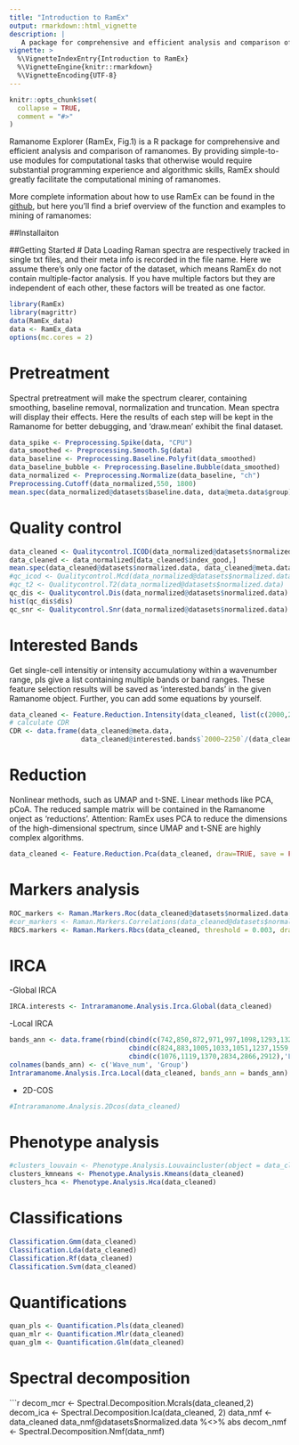 ```yaml
---
title: "Introduction to RamEx"
output: rmarkdown::html_vignette
description: |
   A package for comprehensive and efficient analysis and comparison of ramanomes.
vignette: >
  %\VignetteIndexEntry{Introduction to RamEx}
  %\VignetteEngine{knitr::rmarkdown}
  %\VignetteEncoding{UTF-8}
---
```


```r
knitr::opts_chunk$set(
  collapse = TRUE,
  comment = "#>"
)
```

Ramanome Explorer (RamEx, Fig.1) is a R package for comprehensive and efficient analysis and comparison of ramanomes.
By providing simple-to-use modules for computational tasks that otherwise would require substantial programming experience and algorithmic skills, RamEx should greatly facilitate the computational mining of ramanomes.

More complete information about how to use RamEx can be found in the [github](https://github.com/qibebt-bioinfo/RamEx), but here you'll find a brief overview of the function and examples to mining of ramanomes:

##Installaiton



##Getting Started
# Data Loading
Raman spectra are respectively tracked in single txt files, and their meta info is recorded in the file name.
Here we assume there's only one factor of the dataset, which means RamEx do not contain multiple-factor analysis. If you have multiple factors but they are independent of each other, these factors will be treated as one factor.
```r
library(RamEx)
library(magrittr)
data(RamEx_data)
data <- RamEx_data
options(mc.cores = 2)
```
# Pretreatment
Spectral pretreatment will make the spectrum clearer, containing smoothing, baseline removal, normalization and truncation.
Mean spectra will display their effects.
Here the results of each step will be kept in the Ramanome for better debugging, and 'draw.mean' exhibit the final dataset.
```r
data_spike <- Preprocessing.Spike(data, "CPU") 
data_smoothed <- Preprocessing.Smooth.Sg(data) 
data_baseline <- Preprocessing.Baseline.Polyfit(data_smoothed)
data_baseline_bubble <- Preprocessing.Baseline.Bubble(data_smoothed)
data_normalized <- Preprocessing.Normalize(data_baseline, "ch")
Preprocessing.Cutoff(data_normalized,550, 1800)
mean.spec(data_normalized@datasets$baseline.data, data@meta.data$group) 
```
# Quality control
```r
data_cleaned <- Qualitycontrol.ICOD(data_normalized@datasets$normalized.data,var_tol = 0.4)
data_cleaned <- data_normalized[data_cleaned$index_good,] 
mean.spec(data_cleaned@datasets$normalized.data, data_cleaned@meta.data$group)
#qc_icod <- Qualitycontrol.Mcd(data_normalized@datasets$normalized.data)
#qc_t2 <- Qualitycontrol.T2(data_normalized@datasets$normalized.data) 
qc_dis <- Qualitycontrol.Dis(data_normalized@datasets$normalized.data)
hist(qc_dis$dis)
qc_snr <- Qualitycontrol.Snr(data_normalized@datasets$normalized.data) 
```

# Interested Bands
Get single-cell intensitiy or intensity accumulationy within a wavenumber range, pls give a list containing multiple bands or band ranges. These feature selection results will be saved as 'interested.bands' in the given Ramanome object. Further, you can add some equations by yourself. 
```r
data_cleaned <- Feature.Reduction.Intensity(data_cleaned, list(c(2000,2250),c(2750,3050), 1450, 1665))
# calculate CDR
CDR <- data.frame(data_cleaned@meta.data, 
                  data_cleaned@interested.bands$`2000~2250`/(data_cleaned@interested.bands$`2000~2250` + data_cleaned@interested.bands$`2750~3050`))
```

# Reduction
Nonlinear methods, such as UMAP and t-SNE. Linear methods like PCA, pCoA. The reduced sample matrix will be contained in the Ramanome onject as 'reductions'. Attention: RamEx uses PCA to reduce the dimensions of the high-dimensional spectrum, since UMAP and t-SNE are highly complex algorithms.
```r
data_cleaned <- Feature.Reduction.Pca(data_cleaned, draw=TRUE, save = FALSE) %>% Feature.Reduction.Pcoa(., draw=TRUE, save = FALSE) %>% Feature.Reduction.Tsne(., draw=TRUE, save = FALSE) %>% Feature.Reduction.Umap(., draw=TRUE, save=FALSE) #
``` 

# Markers analysis
```r
ROC_markers <- Raman.Markers.Roc(data_cleaned@datasets$normalized.data[,sample(1:1000, 50)],data_cleaned@meta.data$group) 
#cor_markers <- Raman.Markers.Correlations(data_cleaned@datasets$normalized.data[,sample(1:1000, 50)],as.numeric(data_cleaned@meta.data$group), min.cor = 0.6)
RBCS.markers <- Raman.Markers.Rbcs(data_cleaned, threshold = 0.003, draw = FALSE) 
```
# IRCA
-Global IRCA
```r
IRCA.interests <- Intraramanome.Analysis.Irca.Global(data_cleaned)
```
-Local IRCA
```r
bands_ann <- data.frame(rbind(cbind(c(742,850,872,971,997,1098,1293,1328,1426,1576),'Nucleic acid'),
                              cbind(c(824,883,1005,1033,1051,1237,1559,1651),'Protein'),
                              cbind(c(1076,1119,1370,2834,2866,2912),'Lipids')))
colnames(bands_ann) <- c('Wave_num', 'Group')
Intraramanome.Analysis.Irca.Local(data_cleaned, bands_ann = bands_ann)
```
- 2D-COS
```r
#Intraramanome.Analysis.2Dcos(data_cleaned) 
```
# Phenotype analysis
```r
#clusters_louvain <- Phenotype.Analysis.Louvaincluster(object = data_cleaned, resolutions = c(0.8)) 
clusters_kmneans <- Phenotype.Analysis.Kmeans(data_cleaned)
clusters_hca <- Phenotype.Analysis.Hca(data_cleaned) 
```

# Classifications
```r
Classification.Gmm(data_cleaned) 
Classification.Lda(data_cleaned)
Classification.Rf(data_cleaned)
Classification.Svm(data_cleaned)
```
# Quantifications
```r
quan_pls <- Quantification.Pls(data_cleaned)
quan_mlr <- Quantification.Mlr(data_cleaned)
quan_glm <- Quantification.Glm(data_cleaned)
```

# Spectral decomposition
```r
decom_mcr <- Spectral.Decomposition.Mcrals(data_cleaned,2)
decom_ica <- Spectral.Decomposition.Ica(data_cleaned, 2) 
data_nmf <- data_cleaned
data_nmf@datasets$normalized.data %<>% abs
decom_nmf <- Spectral.Decomposition.Nmf(data_nmf)
